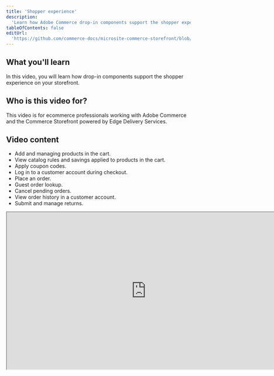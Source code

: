 ```yaml
---
title: 'Shopper experience'
description:
  'Learn how Adobe Commerce drop-in components support the shopper experience on your storefront.'
tableOfContents: false
editUrl:
  'https://github.com/commerce-docs/microsite-commerce-storefront/blob/api-playground/src/pages/videos/shopper-experience.astro'
---
```


  
  <h2>What you'll learn</h2>

  <p>
    In this video, you will learn how drop-in components support the shopper experience on your storefront.
  </p>

  <h2>Who is this video for?</h2>

  <p>
    This video is for ecommerce professionals working with Adobe Commerce and the Commerce Storefront powered by Edge
    Delivery Services.
  </p>

  <h2>Video content</h2>

  <ul>
    <li>Add and managing products in the cart.</li>
    <li>View catalog rules and savings applied to products in the cart.</li>
    <li>Apply coupon codes.</li>
    <li>Log in to a customer account during checkout.</li>
    <li>Place an order.</li>
    <li>Guest order lookup.</li>
    <li>Cancel pending orders.</li>
    <li>View order history in a customer account.</li>
    <li>Submit and manage returns.</li>
  </ul>

  <p>
    <iframe
      width="760"
      height="430"
      src="https://video.tv.adobe.com/v/3446762?learn=on"
      allow="accelerometer; autoplay; clipboard-write; encrypted-media; gyroscope; picture-in-picture"
      allowfullscreen></iframe>
  </p>
